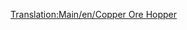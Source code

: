 [[Translation:Main/en/Copper Ore Hopper]]{{en/-}}{{Template:Trains_Carriages_new
|Picture=[[File:en/Copperorehopper.png]]
|NormalCost=£1,048 ($2,096)
|NormalWeight=19 / 49 t
|NormalCapacity=30 tonnes of copper ore
|MonoCost="
|MonoWeight=19 / 54 t
|MonoCapacity=35 tonnes of copper ore
|MagCost="
|MagWeight=19 / 56 t
|MagCapacity=37 tonnes of copper ore
|Description=This van is used for transporting copper ore from coppermines to factories in subtropic terretories
}}